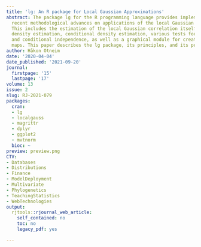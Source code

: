 ```yaml
---
title: 'lg: An R package for Local Gaussian Approximations'
abstract: The package lg for the R programming language provides implementations of
  recent methodological advances on applications of the local Gaussian correlation.
  This includes the estimation of the local Gaussian correlation itself, multivariate
  density estimation, conditional density estimation, various tests for independence
  and conditional independence, as well as a graphical module for creating dependence
  maps. This paper describes the lg package, its principles, and its practical use.
author: Håkon Otneim
date: '2020-04-04'
date_published: '2021-09-20'
journal:
  firstpage: '15'
  lastpage: '17'
volume: 13
issue: 2
slug: RJ-2021-079
packages:
  cran:
  - lg
  - localgauss
  - magrittr
  - dplyr
  - ggplot2
  - mvtnorm
  bioc: ~
preview: preview.png
CTV:
- Databases
- Distributions
- Finance
- ModelDeployment
- Multivariate
- Phylogenetics
- TeachingStatistics
- WebTechnologies
output:
  rjtools::rjournal_web_article:
    self_contained: no
    toc: no
    legacy_pdf: yes

---
```

